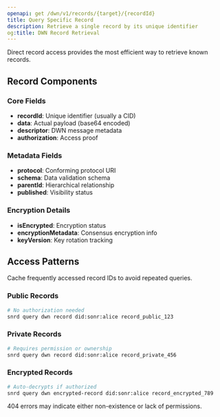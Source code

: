 ```yaml
---
openapi: get /dwn/v1/records/{target}/{recordId}
title: Query Specific Record
description: Retrieve a single record by its unique identifier
og:title: DWN Record Retrieval
---
```


<Info>
  Direct record access provides the most efficient way to retrieve known records.
</Info>

## Record Components

### Core Fields
- **recordId**: Unique identifier (usually a CID)
- **data**: Actual payload (base64 encoded)
- **descriptor**: DWN message metadata
- **authorization**: Access proof

### Metadata Fields
- **protocol**: Conforming protocol URI
- **schema**: Data validation schema
- **parentId**: Hierarchical relationship
- **published**: Visibility status

### Encryption Details
- **isEncrypted**: Encryption status
- **encryptionMetadata**: Consensus encryption info
- **keyVersion**: Key rotation tracking

## Access Patterns

<Tip>
  Cache frequently accessed record IDs to avoid repeated queries.
</Tip>

### Public Records
```bash
# No authorization needed
snrd query dwn record did:sonr:alice record_public_123
```

### Private Records
```bash
# Requires permission or ownership
snrd query dwn record did:sonr:alice record_private_456
```

### Encrypted Records
```bash
# Auto-decrypts if authorized
snrd query dwn encrypted-record did:sonr:alice record_encrypted_789
```

<Warning>
  404 errors may indicate either non-existence or lack of permissions.
</Warning>
